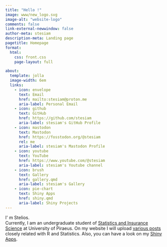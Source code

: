 ```yaml
---
title: "Hello !"
image: www/new_logo.svg
image-alt: "website-logo"
comments: false
link-external-newwindow: false
author-meta: stesiam
description-meta: Landing page
pagetitle: Homepage
format: 
  html:
    css: front.css
    page-layout: full

about:
  template: jolla
  image-width: 6em
  links:
    - icon: envelope
      text: Email
      href: mailto:stesiam@proton.me
      aria-label: Personal Email
    - icon: github
      text: GitHub
      href: https://github.com/stesiam
      aria-label: stesiam's GitHub Profile
    - icon: mastodon
      text: Mastodon
      href: https://fosstodon.org/@stesiam
      rel: me
      aria-label: stesiam's Mastodon Profile
    - icon: youtube
      text: YouTube
      href: https://www.youtube.com/@stesiam
      aria-label: stesiam's Youtube channel
    - icon: brush
      text: Gallery
      href: gallery.qmd
      aria-label: stesiam's Gallery
    - icon: pie-chart
      text: Shiny Apps
      href: shiny.qmd
      aria-label: Shiny Projects
---
```


```{=html}
<div class ="main">
  <p> I' m Stelios. <br>
  Currently, I am an undergraduate student of <a href="https://www.unipi.gr/unipi/en/sta-home-en.html">Statistics and Insurance Science</a> at University of Piraeus. On my website I will upload <a href="english.html">various posts</a> closely related with R and Statistics.
Also, you can have a look on my <a href= "shiny.qmd">Shiny Apps</a>.
</p>
</div>
```